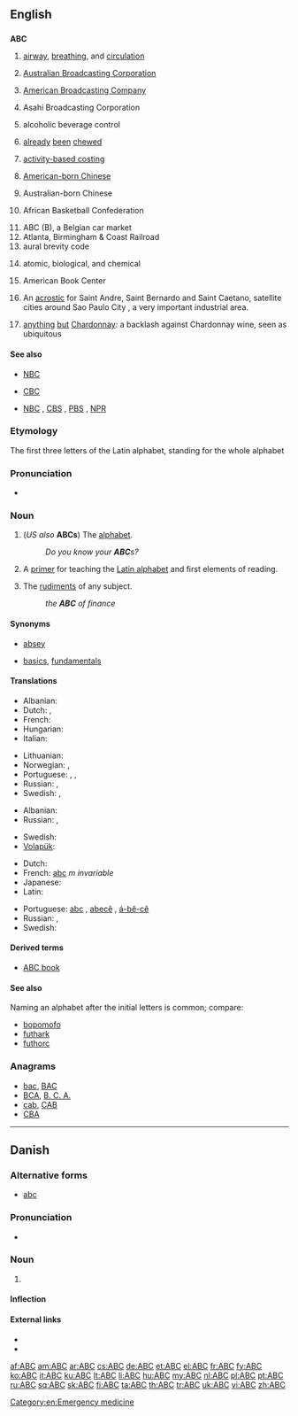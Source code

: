 {{also|abc}}
==English==

==={{initialism}}===
'''ABC'''

# {{emergency medicine}} [[airway]], [[breathing]], and [[circulation]]
# {{Australia|_|television}} [[wikipedia:Australian_Broadcasting_Corporation|Australian Broadcasting Corporation]]
# {{US|_|television|radio}} [[wikipedia:American_Broadcasting_Company|American Broadcasting Company]]
# {{television|Japan}} Asahi Broadcasting Corporation
# alcoholic beverage control
# {{context|of chewing gum}} [[already]] [[been]] [[chew]]ed
# {{business|_|management}} [[w:Activity-based costing|activity-based costing]]
# {{US|Canada}} [[w:American-born Chinese|American-born Chinese]]
# {{Australia|NZ}} Australian-born Chinese
# {{sport}} African Basketball Confederation
# ABC (B), a Belgian car market
# Atlanta, Birmingham & Coast Railroad
# aural brevity code
# {{military}} atomic, biological, and chemical
# American Book Center
# {{context|Brazil}} An [[acrostic]] for Saint Andre, Saint Bernardo and Saint Caetano, satellite cities around Sao Paulo City , a very important industrial area.
# {{food}} [[anything]] [[but]] [[Chardonnay]]: a backlash against Chardonnay wine, seen as ubiquitous

====See also====
* {{sense|atomic, biological, chemical}} [[NBC]]
* {{sense|American-born Chinese}} [[CBC]]
* {{sense|American Broadcasting Company}} [[NBC]] , [[CBS]] , [[PBS]] , [[NPR]]

===Etymology===
The first three letters of the Latin alphabet, standing for the whole alphabet

===Pronunciation===
* {{audio|en-us-ABC.ogg|Audio (US)}}

===Noun===
{{en-noun}}

# (''US also'' '''ABCs''') {{uncountable}} The [[alphabet]].
#: ''Do you know your '''ABC'''s?''
# {{obsolete}} A [[primer]] for teaching the [[Latin alphabet]] and first elements of reading.
# The [[rudiment]]s of any subject.
#: ''the '''ABC''' of finance''

====Synonyms====
* {{sense|alphabet}} [[absey]]
* {{sense|rudiments}} [[basic]]s, [[fundamental]]s

====Translations====
{{trans-top|alphabet}}
* Albanian: {{t+|sq|alfabet|xs=Albanian}}
* Dutch: {{t+|nl|ABC|n}}, {{t+|nl|alfabet|n}}
* French: {{t+|fr|alphabet|m}}
* Hungarian: {{t+|hu|ábécé}}
* Italian: {{t+|it|alfabeto|m}}
{{trans-mid}}
* Lithuanian: {{t+|lt|alphabet|m|xs=Lithuanian}}
* Norwegian: {{t+|no|abc}}, {{t+|no|alfabet|n}}
* Portuguese: {{t-|pt|abc|m}}, {{t+|pt|abecê|m}}, {{t+|pt|á-bê-cê|m}}
* Russian: {{t+|ru|алфавит|m|tr=alfavít}}, {{t+|ru|азбука|f|tr=ázbuka}}
* Swedish: {{t-|sv|ABC|n}}, {{t+|sv|alfabet|n}}
{{trans-bottom}}

{{trans-top|obsolete: primer for learning the alphabet}}
* Albanian: {{t+|sq|abetare|xs=Albanian}}
* Russian: {{t+|ru|азбука|f|tr=ázbuka}}, {{t+|ru|букварь|m|tr=bukvár’}}
{{trans-mid}}
* Swedish: {{t+|sv|abc-bok|c}}
* [[Volapük]]: {{t|vo|lafababuk}}
{{trans-bottom}}

{{trans-top|rudiments}}
* Dutch: {{t+|nl|ABC|n}}
* French: [[abc]] ''m invariable''
* Japanese: {{t+|ja|いろは|tr=iroha}}
* Latin: {{t-|la|abecedaria|f}}
{{trans-mid}}
* Portuguese: [[abc]] {{m}}, [[abecê]] {{m}}, [[á-bê-cê]] {{m}}
* Russian: {{t+|ru|азбука|f|tr=ázbuka}},  {{t+|ru|азы|m|p|tr=azý}}
* Swedish: {{t+|sv|abc|n}}
{{trans-bottom}}

====Derived terms====
* [[ABC book]]<!-- a primer. Shakespeare, ''King John, I-i'', as an "absey" book-->

====See also====
Naming an alphabet after the initial letters is common; compare:
* [[bopomofo]]
* [[futhark]]
* [[futhorc]]

===Anagrams===
* [[bac#English|bac]], [[BAC#English|BAC]]
* [[BCA#English|BCA]], [[B. C. A.#English|B. C. A.]]
* [[cab#English|cab]], [[CAB#English|CAB]]
* [[CBA#English|CBA]]

----

==Danish==

===Alternative forms===
* [[abc]]

===Pronunciation===
* {{IPA|/abeseː/|[æb̥eˈseːˀ]|lang=da}}

===Noun===
{{da-noun|stem=ABC'|en|er}}

# {{l|en|ABC}} {{gloss|a primer for teaching the Latin alphabet and first elements of reading; the rudiments  of any subject}}

====Inflection====
{{da-noun-infl|stem=ABC'|en|er|4=ABC's}}

====External links====
* {{pedialite|lang=da}}
* {{pedialite|ABC (bog)|lang=da}}

[[af:ABC]]
[[am:ABC]]
[[ar:ABC]]
[[cs:ABC]]
[[de:ABC]]
[[et:ABC]]
[[el:ABC]]
[[fr:ABC]]
[[fy:ABC]]
[[ko:ABC]]
[[it:ABC]]
[[ku:ABC]]
[[lt:ABC]]
[[li:ABC]]
[[hu:ABC]]
[[my:ABC]]
[[nl:ABC]]
[[pl:ABC]]
[[pt:ABC]]
[[ru:ABC]]
[[sq:ABC]]
[[sk:ABC]]
[[fi:ABC]]
[[ta:ABC]]
[[th:ABC]]
[[tr:ABC]]
[[uk:ABC]]
[[vi:ABC]]
[[zh:ABC]]

[[Category:en:Emergency medicine]]
